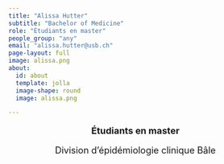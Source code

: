 ```yaml
---
title: "Alissa Hutter"
subtitle: "Bachelor of Medicine"
role: "Étudiants en master"
people_group: "any"
email: "alissa.hutter@usb.ch"
page-layout: full
image: alissa.png
about: 
  id: about
  template: jolla
  image-shape: round
  image: alissa.png

---
```


<div style="text-align: center;">
  <p style="font-size: 18px; font-weight: bold;">Étudiants en master</p>
  <p style="font-size: 18px;">Division d'épidémiologie clinique Bâle</p>
</div>


